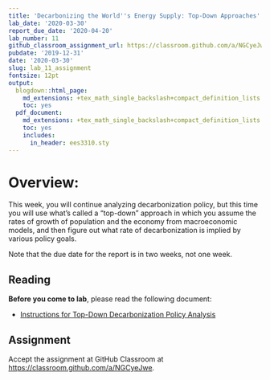 ```yaml
---
title: 'Decarbonizing the World''s Energy Supply: Top-Down Approaches'
lab_date: '2020-03-30'
report_due_date: '2020-04-20'
lab_number: 11
github_classroom_assignment_url: https://classroom.github.com/a/NGCyeJwe
pubdate: '2019-12-31'
date: '2020-03-30'
slug: lab_11_assignment
fontsize: 12pt
output:
  blogdown::html_page:
    md_extensions: +tex_math_single_backslash+compact_definition_lists
    toc: yes
  pdf_document:
    md_extensions: +tex_math_single_backslash+compact_definition_lists
    toc: yes
    includes:
      in_header: ees3310.sty
---
```

# Overview:

This week, you will continue analyzing decarbonization policy, but this time you will use what's called a "top-down" approach in which you assume the rates of growth of population and the economy from macroeconomic models, and then figure out what rate of decarbonization is implied by various policy goals.

Note that the due date for the report is in two weeks, not one week.

## Reading

**Before you come to lab**, please read the following document:

* [Instructions for Top-Down Decarbonization Policy Analysis](/lab_docs/lab_11_instructions){target="_blank"}

## Assignment

Accept the assignment at GitHub Classroom at <https://classroom.github.com/a/NGCyeJwe>.

